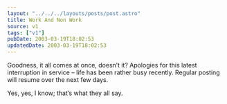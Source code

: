 ```yaml
---
layout: "../../../layouts/posts/post.astro"
title: Work And Non Work
source: v1
tags: ["v1"]
pubDate: 2003-03-19T18:02:53
updatedDate: 2003-03-19T18:02:53
---
```


Goodness, it all comes at once, doesn&#8217;t it? Apologies for this latest interruption in service &#8211; life has been rather busy recently. Regular posting will resume over the next few days.

Yes, yes, I know; that&#8217;s what they all say.
